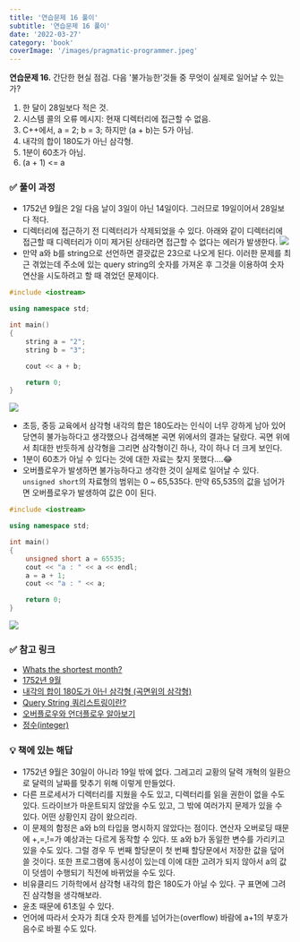 ```yaml
---
title: '연습문제 16 풀이'
subtitle: '연습문제 16 풀이'
date: '2022-03-27'
category: 'book'
coverImage: '/images/pragmatic-programmer.jpeg'
---
```


**연습문제 16.**
간단한 현실 점검. 다음 '불가능한'것들 중 무엇이 실제로 일어날 수 있는가?

1. 한 달이 28일보다 적은 것.
2. 시스템 콜의 오류 메시지: 현재 디렉터리에 접근할 수 없음.
3. C++에서, a = 2; b = 3; 하지만 (a + b)는 5가 아님.
4. 내각의 합이 180도가 아닌 삼각형.
5. 1분이 60초가 아님.
6. (a + 1) &lt;&#61; a

### ✅ 풀이 과정

- 1752년 9월은 2일 다음 날이 3일이 아닌 14일이다. 그러므로 19일이어서 28일보다 적다.
- 디렉터리에 접근하기 전 디렉터리가 삭제되었을 수 있다. 아래와 같이 디렉터리에 접근할 때 디렉터리가 이미 제거된 상태라면 접근할 수 없다는 에러가 발생한다.
  ![](https://images.velog.io/images/hojin9622/post/6480583c-2f9a-4257-a872-6888d011fc53/Screen%20Shot%202022-03-27%20at%206.35.33%20PM.png)
- 만약 a와 b를 string으로 선언하면 결괏값은 23으로 나오게 된다. 이러한 문제를 최근 겪었는데 주소에 있는 query string의 숫자를 가져온 후 그것을 이용하여 숫자 연산을 시도하려고 할 때 겪었던 문제이다.

```cpp
#include <iostream>

using namespace std;

int main()
{
    string a = "2";
    string b = "3";

    cout << a + b;

    return 0;
}
```

![](https://images.velog.io/images/hojin9622/post/e2a1843c-2a92-4be0-a3d0-d2c2481d11f8/Screen%20Shot%202022-03-27%20at%206.54.44%20PM.png)

- 초등, 중등 교육에서 삼각형 내각의 합은 180도라는 인식이 너무 강하게 남아 있어 당연히 불가능하다고 생각했으나 검색해본 곡면 위에서의 결과는 달랐다. 곡면 위에서 최대한 반듯하게 삼각형을 그리면 삼각형이긴 하나, 각이 하나 더 크게 보인다.
- 1분이 60초가 아닐 수 있다는 것에 대한 자료는 찾지 못했다....😂
- 오버플로우가 발생하면 불가능하다고 생각한 것이 실제로 일어날 수 있다. `unsigned short`의 자료형의 범위는 0 ~ 65,535다. 만약 65,535의 값을 넘어가면 오버플로우가 발생하여 값은 0이 된다.

```cpp
#include <iostream>

using namespace std;

int main()
{
    unsigned short a = 65535;
    cout << "a : " << a << endl;
    a = a + 1;
    cout << "a : " << a;

    return 0;
}
```

![](https://images.velog.io/images/hojin9622/post/c03fd2db-2b7a-4549-9d22-336c35caf47f/Screen%20Shot%202022-03-27%20at%207.09.26%20PM.png)

### ✅ 참고 링크

- [Whats the shortest month?](https://moviecultists.com/whats-the-shortest-month)
- [1752년 9월](https://kuduz.tistory.com/878)
- [내각의 합이 180도가 아닌 삼각형 (곡면위의 삼각형)](https://m.blog.naver.com/PostView.naver?isHttpsRedirect=true&blogId=hjkamy&logNo=20129089178)
- [Query String 쿼리스트링이란?](https://velog.io/@pear/Query-String-%EC%BF%BC%EB%A6%AC%EC%8A%A4%ED%8A%B8%EB%A7%81%EC%9D%B4%EB%9E%80)
- [오버플로우와 언더플로우 알아보기](https://dojang.io/mod/page/view.php?id=32)
- [정수(integer)](https://boycoding.tistory.com/150)

### 💡 책에 있는 해답

- 1752년 9월은 30일이 아니라 19일 밖에 없다. 그레고리 교황의 달력 개혁의 일환으로 달력의 날짜를 맞추기 위해 이렇게 만들었다.
- 다른 프로세서가 디렉터리를 지웠을 수도 있고, 디렉터리를 읽을 권한이 없을 수도 있다. 드라이브가 마운트되지 않았을 수도 있고, 그 밖에 여러가지 문제가 있을 수 있다. 어떤 상황인지 감이 왔으리라.
- 이 문제의 함정은 a와 b의 타입을 명시하지 않았다는 점이다. 연산자 오버로딩 때문에 +,=,!=가 예상과는 다르게 동작할 수 있다. 또 a와 b가 동일한 변수를 가리키고 있을 수도 있다. 그럴 경우 두 번째 할당문이 첫 번째 할당문에서 저장한 값을 덮어쓸 것이다. 또한 프로그램에 동시성이 있는데 이에 대한 고려가 되지 않아서 a의 값이 덧셈이 수행되기 직전에 바뀌었을 수도 있다.
- 비유클리드 기하학에서 삼각형 내각의 합은 180도가 아닐 수 있다. 구 표면에 그려진 삼각형을 생각해보라.
- 윤초 때문에 61초일 수 있다.
- 언어에 따라서 숫자가 최대 숫자 한계를 넘어가는(overflow) 바람에 a+1의 부호가 음수로 바뀔 수도 있다.
